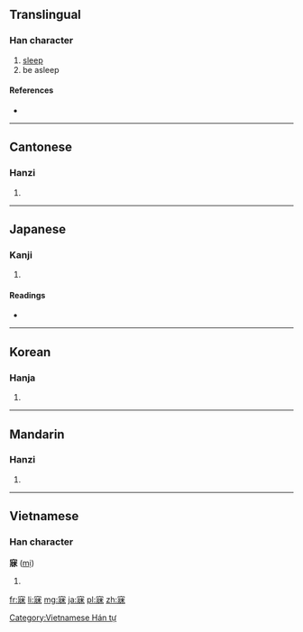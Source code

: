 ==Translingual==

===Han character===
{{Han char|rn=40|rad=宀|as=09|sn=12|four=3029<sub>5</sub>|canj=十女一木 (JVMD)}}

# [[sleep]]
# be asleep

====References====
* {{Han ref|kx=0289.060|dkj=07236|dj=0572.060|hdz=20944.120|uh=5BD0|ud=23504|bh=B44B|bd=46155}}

----

==Cantonese==

===Hanzi===
{{yue-hanzi|jyut=[[mei6]]|y=mei6}}

# {{defn|lang=yue|sort=宀09}}

----

==Japanese==

===Kanji===
{{ja-kanji|grade=|rs=宀09}}

# {{defn|lang=ja|sort=宀09}}

====Readings====
* {{ja-readings|on=[[び]] (bi)|kun=[[ねる]] (neru)}}

----

==Korean==

===Hanja===
{{ko-hanja|hangeul=매|rv=mae|mr=mae}}

# {{defn|lang=ko|sort=宀09}}

----

==Mandarin==

===Hanzi===
{{cmn-hanzi|pin=[[mèi]] ([[mei4]])|wg=mei<sup>4</sup>}}

# {{defn|lang=cmn|sort=宀09}}

----

==Vietnamese==

===Han character===
'''寐''' ([[mị]])

# {{defn|vi}}

[[Category:Vietnamese Hán tự]]

[[fr:寐]]
[[li:寐]]
[[mg:寐]]
[[ja:寐]]
[[pl:寐]]
[[zh:寐]]